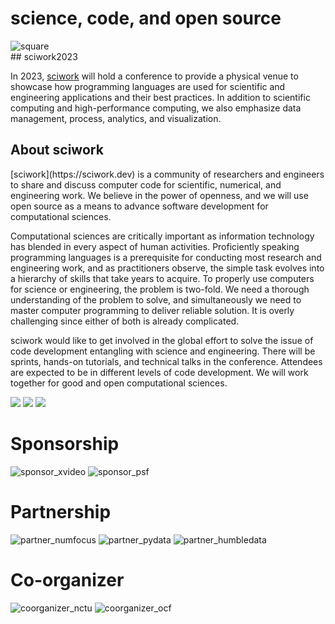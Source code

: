
# science, code, and open source

<div className="tablet:tw-flex tablet:tw-items-start">
  <Image
    className="tablet:tw-mr-5 tablet:tw-w-2/5 tablet:tw-mt-14"
    src={squareImg}
    alt="square"
  />
  <div className="tablet:tw-w-3/5">
## sciwork2023

In 2023, [sciwork](https://sciwork.dev) will hold a conference to provide a
physical venue to showcase how programming languages are used for scientific
and engineering applications and their best practices. In addition to
scientific computing and high-performance computing, we also emphasize data
management, process, analytics, and visualization.

  </div>
</div>

## About sciwork

<div className="tw-mb-14 tablet:tw-mb-20 tablet:tw-flex tablet:tw-items-start">
  <div className="tablet:tw-w-3/5">
[sciwork](https://sciwork.dev) is a community of researchers and engineers to
share and discuss computer code for scientific, numerical, and engineering
work. We believe in the power of openness, and we will use open source as a
means to advance software development for computational sciences.

Computational sciences are critically important as information technology has
blended in every aspect of human activities. Proficiently speaking programming
languages is a prerequisite for conducting most research and engineering work,
and as practitioners observe, the simple task evolves into a hierarchy of
skills that take years to acquire. To properly use computers for science or
engineering, the problem is two-fold. We need a thorough understanding of the
problem to solve, and simultaneously we need to master computer programming to
deliver reliable solution. It is overly challenging since either of both is
already complicated.

sciwork would like to get involved in the global effort to solve the issue of
code development entangling with science and engineering. There will be
sprints, hands-on tutorials, and technical talks in the conference. Attendees
are expected to be in different levels of code development. We will work
together for good and open computational sciences.

  </div>
  <div className="tw-flex tw-flex-col tablet:tw-ml-5 tablet:tw-w-2/5">
    <img src="https://live.staticflickr.com/65535/52838576141_6faeaeb37e_k.jpg" />
    <img src="https://live.staticflickr.com/65535/52838761559_16ef82dba5_k.jpg" />
    <img src="https://live.staticflickr.com/65535/52919230990_ec629d4edb_k.jpg" />
  </div>
</div>

# Sponsorship

<div className="tw-mb-14 tw-flex tw-flex-col tw-items-center tablet:tw-my-15 tablet:tw-h-60 tablet:tw-flex-row tablet:tw-items-center tablet:tw-justify-center">
  <Image
    className="tw-w-48 tw-object-contain tablet:tw-mx-10"
    src={sponsor_xvideo}
    alt="sponsor_xvideo"
  />
  <Image
    className="tw-w-60 tw-object-contain tablet:tw-mx-10"
    src={sponsor_psf}
    alt="sponsor_psf"
  />
</div>

# Partnership

<div className="tw-mb-14 tw-flex tw-flex-col tw-items-center tablet:tw-my-15 tablet:tw-h-48 tablet:tw-flex-row tablet:tw-justify-center">
  <Image
    className="tw-w-48 tw-object-contain tablet:tw-mx-10 tablet:tw-w-1/4"
    src={partner_numfocus}
    alt="partner_numfocus"
  />
  <Image
    className=" tw-w-48 tw-object-contain tablet:tw-mx-10 tablet:tw-w-1/4"
    src={partner_pydata}
    alt="partner_pydata"
  />
  <Image
    className="tw-w-48 tw-object-contain tablet:tw-mx-10 tablet:tw-w-1/4"
    src={partner_humbledata}
    alt="partner_humbledata"
  />
</div>

# Co-organizer

<div className="tw-flex tw-flex-col tw-items-center tablet:tw-my-15 tablet:tw-h-48 tablet:tw-flex-row tablet:tw-justify-center">
  <Image
    className="tw-w-48 tw-object-contain tablet:tw-mx-10 tablet:tw-w-1/4"
    src={coorganizer_nctu}
    alt="coorganizer_nctu"
  />
  <Image
    className=" tw-w-48 tw-object-contain tablet:tw-mx-10 tablet:tw-w-1/4"
    src={coorganizer_ocf}
    alt="coorganizer_ocf"
  />
</div>

